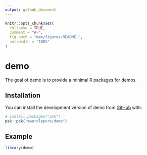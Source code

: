```yaml
---
output: github_document
---
```


<!-- README.md is generated from README.Rmd. Please edit that file -->

```r
knitr::opts_chunk$set(
  collapse = TRUE,
  comment = "#>",
  fig.path = "man/figures/README-",
  out.width = "100%"
)
```

# demo

<!-- badges: start -->
<!-- badges: end -->

The goal of demo is to provide a minimal R packages for demos.

## Installation

You can install the development version of demo from [GitHub](https://github.com/) with:

``` r
# install.packages("pak")
pak::pak("maurolepore/demo")
```

## Example

```r
library(demo)
```
